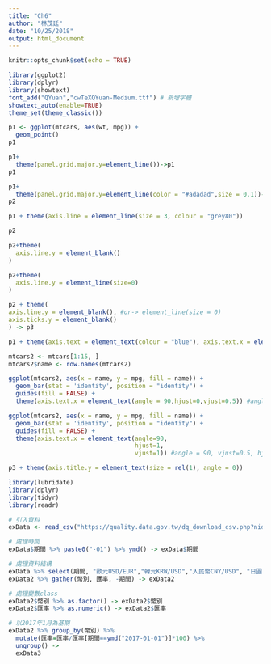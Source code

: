```yaml
---
title: "Ch6"
author: "林茂廷"
date: "10/25/2018"
output: html_document
---
```


```r
knitr::opts_chunk$set(echo = TRUE)
```

```r
library(ggplot2)
library(dplyr)
library(showtext)
font_add("QYuan","cwTeXQYuan-Medium.ttf") # 新增字體
showtext_auto(enable=TRUE)
theme_set(theme_classic())
```

```r
p1 <- ggplot(mtcars, aes(wt, mpg)) +
  geom_point() 
p1
```

```r
p1+
  theme(panel.grid.major.y=element_line())->p1
p1
```

```r
p1+
  theme(panel.grid.major.y=element_line(color = "#adadad",size = 0.1))->p2
p2
```

```r
p1 + theme(axis.line = element_line(size = 3, colour = "grey80"))
```
```r
p2
```


```r
p2+theme(
  axis.line.y = element_blank()
)
```

```r
p2+theme(
  axis.line.y = element_line(size=0)
)
```

```r
p2 + theme(
axis.line.y = element_blank(), #or-> element_line(size = 0)
axis.ticks.y = element_blank()
) -> p3
```

```r
p1 + theme(axis.text = element_text(colour = "blue"), axis.text.x = element_text(hjust=1))
```

```r
mtcars2 <- mtcars[1:15, ]
mtcars2$name <- row.names(mtcars2)

ggplot(mtcars2, aes(x = name, y = mpg, fill = name)) + 
  geom_bar(stat = 'identity', position = "identity") +
  guides(fill = FALSE) + 
  theme(axis.text.x = element_text(angle = 90,hjust=0,vjust=0.5)) #angle = 90, vjust=0.5, hjust=0
```

```r
ggplot(mtcars2, aes(x = name, y = mpg, fill = name)) + 
  geom_bar(stat = 'identity', position = "identity") +
  guides(fill = FALSE) + 
  theme(axis.text.x = element_text(angle=90,
                                   hjust=1,
                                   vjust=1)) #angle = 90, vjust=0.5, hjust=0
```

```r
p3 + theme(axis.title.y = element_text(size = rel(1), angle = 0))
```


```r
library(lubridate)
library(dplyr)
library(tidyr)
library(readr)

# 引入資料
exData <- read_csv("https://quality.data.gov.tw/dq_download_csv.php?nid=6563&md5_url=9f65bdb6752389dc713acc27e93c1c38")

# 處理時間
exData$期間 %>% paste0("-01") %>% ymd() -> exData$期間

# 處理資料結構
exData %>% select(期間, "歐元USD/EUR","韓元KRW/USD","人民幣CNY/USD", "日圓JPY/USD", "新台幣NTD/USD") -> exData2
exData2 %>% gather(幣別, 匯率, -期間) -> exData2

# 處理變數class
exData2$幣別 %>% as.factor() -> exData2$幣別
exData2$匯率 %>% as.numeric() -> exData2$匯率

# 以2017年1月為基期
exData2 %>% group_by(幣別) %>%
  mutate(匯率=匯率/匯率[期間==ymd("2017-01-01")]*100) %>% 
  ungroup() ->
  exData3
```

